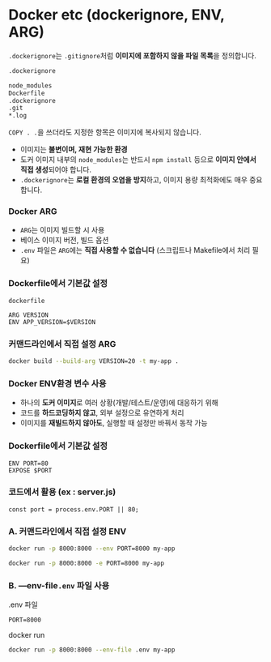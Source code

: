 # Docker etc (dockerignore, ENV, ARG)

`.dockerignore`는 `.gitignore`처럼 **이미지에 포함하지 않을 파일 목록**을 정의합니다.

```bash
.dockerignore

node_modules
Dockerfile
.dockerignore
.git
*.log
```

`COPY . .`을 쓰더라도 지정한 항목은 이미지에 복사되지 않습니다.

- 이미지는 **불변이며, 재현 가능한 환경**
- 도커 이미지 내부의 `node_modules`는 반드시 `npm install` 등으로 **이미지 안에서 직접 생성**되어야 합니다.
- `.dockerignore`는 **로컬 환경의 오염을 방지**하고, 이미지 용량 최적화에도 매우 중요합니다.

### Docker ARG

- `ARG`는 이미지 빌드할 시 사용
- 베이스 이미지 버전, 빌드 옵션
- `.env` 파일은 `ARG`에는 **직접 사용할 수 없습니다** (스크립트나 Makefile에서 처리 필요)

### Dockerfile에서 기본값 설정

```docker
dockerfile

ARG VERSION
ENV APP_VERSION=$VERSION
```

### 커맨드라인에서 직접 설정 ARG

```bash
docker build --build-arg VERSION=20 -t my-app .
```

### Docker ENV환경 변수 사용

- 하나의 **도커 이미지**로 여러 상황(개발/테스트/운영)에 대응하기 위해
- 코드를 **하드코딩하지 않고**, 외부 설정으로 유연하게 처리
- 이미지를 **재빌드하지 않아도**, 실행할 때 설정만 바꿔서 동작 가능

### Dockerfile에서 기본값 설정

```docker
ENV PORT=80
EXPOSE $PORT
```

### 코드에서 활용 (ex : server.js)

```
const port = process.env.PORT || 80;
```

### A. 커맨드라인에서 직접 설정 ENV

```bash
docker run -p 8000:8000 --env PORT=8000 my-app

docker run -p 8000:8000 -e PORT=8000 my-app
```

### B. —env-file`.env` 파일 사용

.env 파일

```
PORT=8000
```

docker run

```bash
docker run -p 8000:8000 --env-file .env my-app
```